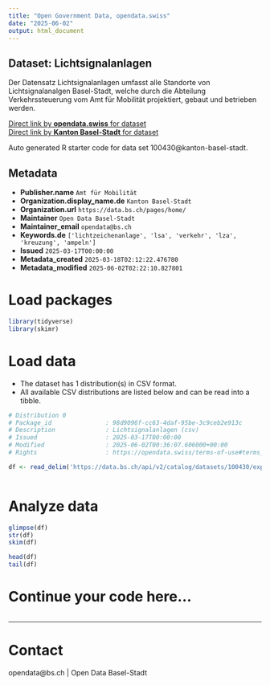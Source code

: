 ```yaml
---
title: "Open Government Data, opendata.swiss"
date: "2025-06-02"
output: html_document
---
```


## Dataset: Lichtsignalanlagen

Der Datensatz Lichtsignalanlagen umfasst alle Standorte von Lichtsignalanalgen Basel-Stadt, welche durch die Abteilung Verkehrssteuerung vom Amt für Mobilität projektiert, gebaut und betrieben werden.

[Direct link by **opendata.swiss** for dataset](https://opendata.swiss/de/dataset/lichtsignalanlagen1)<br>
[Direct link by **Kanton Basel-Stadt** for dataset](https://data.bs.ch/explore/dataset/100430/)

Auto generated R starter code for data set 100430@kanton-basel-stadt.

## Metadata

- **Publisher.name** `Amt für Mobilität`
- **Organization.display_name.de** `Kanton Basel-Stadt`
- **Organization.url** `https://data.bs.ch/pages/home/`
- **Maintainer** `Open Data Basel-Stadt`
- **Maintainer_email** `opendata@bs.ch`
- **Keywords.de** `['lichtzeichenanlage', 'lsa', 'verkehr', 'lza', 'kreuzung', 'ampeln']`
- **Issued** `2025-03-17T00:00:00`
- **Metadata_created** `2025-03-18T02:12:22.476780`
- **Metadata_modified** `2025-06-02T02:22:10.827801`


# Load packages

```r

library(tidyverse)
library(skimr)

```

# Load data

-   The dataset has 1 distribution(s) in CSV format.
-   All available CSV distributions are listed below and can be read into a tibble.

```r

# Distribution 0
# Package_id               : 98d9096f-cc63-4daf-95be-3c9ceb2e913c
# Description              : Lichtsignalanlagen (csv)
# Issued                   : 2025-03-17T00:00:00
# Modified                 : 2025-06-02T00:36:07.606000+00:00
# Rights                   : https://opendata.swiss/terms-of-use#terms_by

df <- read_delim('https://data.bs.ch/api/v2/catalog/datasets/100430/exports/csv?use_labels=true')



```

# Analyze data

```r

glimpse(df)
str(df)
skim(df)

head(df)
tail(df)

```

# Continue your code here...

```r

```

------------------------------------------------------------------------

# Contact

opendata@bs.ch | Open Data Basel-Stadt
